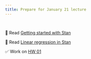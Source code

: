 ```yaml
---
title: Prepare for January 21 lecture
---
```


<br>

📖 Read [Getting started with Stan](https://nicholasrjenkins.science/tutorials/bayesian-inference-with-stan/rstan/)

📖 Read [Linear regression in Stan](https://mc-stan.org/docs/stan-users-guide/regression.html#linear-regression)

✅ Work on [HW 01](https://biostat725-sp25.netlify.app/hw/hw-01) 
